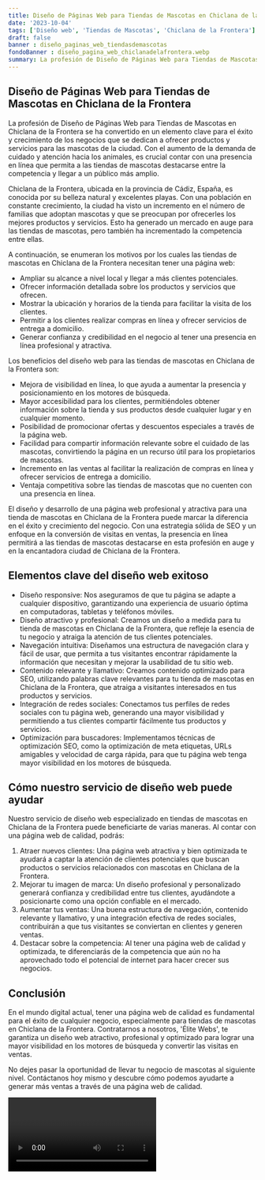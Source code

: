 ```yaml
---
title: Diseño de Páginas Web para Tiendas de Mascotas en Chiclana de la Frontera
date: '2023-10-04'
tags: ['Diseño web', 'Tiendas de Mascotas', 'Chiclana de la Frontera']
draft: false
banner : diseño_paginas_web_tiendasdemascotas
fondoBanner : diseño_pagina_web_chiclanadelafrontera.webp
summary: La profesión de Diseño de Páginas Web para Tiendas de Mascotas en Chiclana de la Frontera se ha convertido en un elemento clave para el éxito y crecimiento de los negocios que se dedican a ofrecer productos y servicios para las mascotas de la ciudad. Con el aumento de la demanda de cuidado y atención hacia los animales, es crucial contar con una presencia en línea que permita a las tiendas de mascotas destacarse entre la competencia y llegar a un público más amplio.
---
```


## Diseño de Páginas Web para Tiendas de Mascotas en Chiclana de la Frontera

La profesión de Diseño de Páginas Web para Tiendas de Mascotas en Chiclana de la Frontera se ha convertido en un elemento clave para el éxito y crecimiento de los negocios que se dedican a ofrecer productos y servicios para las mascotas de la ciudad. Con el aumento de la demanda de cuidado y atención hacia los animales, es crucial contar con una presencia en línea que permita a las tiendas de mascotas destacarse entre la competencia y llegar a un público más amplio.

Chiclana de la Frontera, ubicada en la provincia de Cádiz, España, es conocida por su belleza natural y excelentes playas. Con una población en constante crecimiento, la ciudad ha visto un incremento en el número de familias que adoptan mascotas y que se preocupan por ofrecerles los mejores productos y servicios. Esto ha generado un mercado en auge para las tiendas de mascotas, pero también ha incrementado la competencia entre ellas.

A continuación, se enumeran los motivos por los cuales las tiendas de mascotas en Chiclana de la Frontera necesitan tener una página web:

- Ampliar su alcance a nivel local y llegar a más clientes potenciales.
- Ofrecer información detallada sobre los productos y servicios que ofrecen.
- Mostrar la ubicación y horarios de la tienda para facilitar la visita de los clientes.
- Permitir a los clientes realizar compras en línea y ofrecer servicios de entrega a domicilio.
- Generar confianza y credibilidad en el negocio al tener una presencia en línea profesional y atractiva.

Los beneficios del diseño web para las tiendas de mascotas en Chiclana de la Frontera son:

- Mejora de visibilidad en línea, lo que ayuda a aumentar la presencia y posicionamiento en los motores de búsqueda.
- Mayor accesibilidad para los clientes, permitiéndoles obtener información sobre la tienda y sus productos desde cualquier lugar y en cualquier momento.
- Posibilidad de promocionar ofertas y descuentos especiales a través de la página web.
- Facilidad para compartir información relevante sobre el cuidado de las mascotas, convirtiendo la página en un recurso útil para los propietarios de mascotas.
- Incremento en las ventas al facilitar la realización de compras en línea y ofrecer servicios de entrega a domicilio.
- Ventaja competitiva sobre las tiendas de mascotas que no cuenten con una presencia en línea.

El diseño y desarrollo de una página web profesional y atractiva para una tienda de mascotas en Chiclana de la Frontera puede marcar la diferencia en el éxito y crecimiento del negocio. Con una estrategia sólida de SEO y un enfoque en la conversión de visitas en ventas, la presencia en línea permitirá a las tiendas de mascotas destacarse en esta profesión en auge y en la encantadora ciudad de Chiclana de la Frontera.

<GifSeo />

<Cta />

## Elementos clave del diseño web exitoso

- Diseño responsive: Nos aseguramos de que tu página se adapte a cualquier dispositivo, garantizando una experiencia de usuario óptima en computadoras, tabletas y teléfonos móviles.
- Diseño atractivo y profesional: Creamos un diseño a medida para tu tienda de mascotas en Chiclana de la Frontera, que refleje la esencia de tu negocio y atraiga la atención de tus clientes potenciales.
- Navegación intuitiva: Diseñamos una estructura de navegación clara y fácil de usar, que permita a tus visitantes encontrar rápidamente la información que necesitan y mejorar la usabilidad de tu sitio web.
- Contenido relevante y llamativo: Creamos contenido optimizado para SEO, utilizando palabras clave relevantes para tu tienda de mascotas en Chiclana de la Frontera, que atraiga a visitantes interesados en tus productos y servicios.
- Integración de redes sociales: Conectamos tus perfiles de redes sociales con tu página web, generando una mayor visibilidad y permitiendo a tus clientes compartir fácilmente tus productos y servicios.
- Optimización para buscadores: Implementamos técnicas de optimización SEO, como la optimización de meta etiquetas, URLs amigables y velocidad de carga rápida, para que tu página web tenga mayor visibilidad en los motores de búsqueda.

## Cómo nuestro servicio de diseño web puede ayudar

Nuestro servicio de diseño web especializado en tiendas de mascotas en Chiclana de la Frontera puede beneficiarte de varias maneras. Al contar con una página web de calidad, podrás:

1. Atraer nuevos clientes: Una página web atractiva y bien optimizada te ayudará a captar la atención de clientes potenciales que buscan productos o servicios relacionados con mascotas en Chiclana de la Frontera.
2. Mejorar tu imagen de marca: Un diseño profesional y personalizado generará confianza y credibilidad entre tus clientes, ayudándote a posicionarte como una opción confiable en el mercado.
3. Aumentar tus ventas: Una buena estructura de navegación, contenido relevante y llamativo, y una integración efectiva de redes sociales, contribuirán a que tus visitantes se conviertan en clientes y generen ventas.
4. Destacar sobre la competencia: Al tener una página web de calidad y optimizada, te diferenciarás de la competencia que aún no ha aprovechado todo el potencial de internet para hacer crecer sus negocios.

## Conclusión

En el mundo digital actual, tener una página web de calidad es fundamental para el éxito de cualquier negocio, especialmente para tiendas de mascotas en Chiclana de la Frontera. Contratarnos a nosotros, 'Élite Webs', te garantiza un diseño web atractivo, profesional y optimizado para lograr una mayor visibilidad en los motores de búsqueda y convertir las visitas en ventas.

No dejes pasar la oportunidad de llevar tu negocio de mascotas al siguiente nivel. Contáctanos hoy mismo y descubre cómo podemos ayudarte a generar más ventas a través de una página web de calidad.

<Video />

<CtaBot job='Tiendas de Mascotas' city='Chiclana de la Frontera'/>

<Gmaps query='Chiclana de la Frontera+españa+maps' />